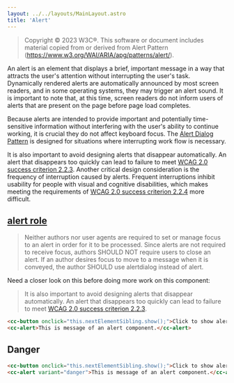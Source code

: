```yaml
---
layout: ../../layouts/MainLayout.astro
title: 'Alert'
---
```


>   Copyright © 2023 W3C®. This software or document includes material copied from or derived from Alert Pattern (https://www.w3.org/WAI/ARIA/apg/patterns/alert/).

An alert is an element that displays a brief, important message in a way that attracts the user's attention without interrupting the user's task. Dynamically rendered alerts are automatically announced by most screen readers, and in some operating systems, they may trigger an alert sound. It is important to note that, at this time, screen readers do not inform users of alerts that are present on the page before page load completes.

Because alerts are intended to provide important and potentially time-sensitive information without interfering with the user's ability to continue working, it is crucial they do not affect keyboard focus. The [Alert Dialog Pattern](https://www.w3.org/WAI/ARIA/apg/patterns/alertdialog/) is designed for situations where interrupting work flow is necessary.

It is also important to avoid designing alerts that disappear automatically. An alert that disappears too quickly can lead to failure to meet [WCAG 2.0 success criterion 2.2.3](https://www.w3.org/TR/UNDERSTANDING-WCAG20/time-limits-no-exceptions.html). Another critical design consideration is the frequency of interruption caused by alerts. Frequent interruptions inhibit usability for people with visual and cognitive disabilities, which makes meeting the requirements of [WCAG 2.0 success criterion 2.2.4](https://www.w3.org/TR/UNDERSTANDING-WCAG20/time-limits-postponed.html) more difficult.

## [alert role](https://w3c.github.io/aria/#alert)
> Neither authors nor user agents are required to set or manage focus to an alert in order for it to be processed. Since alerts are not required to receive focus, authors SHOULD NOT require users to close an alert. If an author desires focus to move to a message when it is conveyed, the author SHOULD use alertdialog instead of alert.

Need a closer look on this before doing more work on this component:

> It is also important to avoid designing alerts that disappear automatically. An alert that disappears too quickly can lead to failure to meet [WCAG 2.0 success criterion 2.2.3](https://www.w3.org/TR/UNDERSTANDING-WCAG20/time-limits-no-exceptions.html).

<ComponentPreview
  client:load
  component='
    <cc-button onclick="this.nextElementSibling.show();">Click to show alert</cc-button>
    <cc-alert>This is message of an alert component.</cc-alert>
  '
/>


```html
<cc-button onclick="this.nextElementSibling.show();">Click to show alert</cc-button>
<cc-alert>This is message of an alert component.</cc-alert>
```


## Danger

<ComponentPreview
  client:load
  component='
    <cc-button onclick="this.nextElementSibling.show();">Click to show danger alert</cc-button>
    <cc-alert variant="danger">This is message of a danger alert component.</cc-alert>
  '
/>


```html
<cc-button onclick="this.nextElementSibling.show();">Click to show alert</cc-button>
<cc-alert variant="danger">This is message of an alert component.</cc-alert>
```